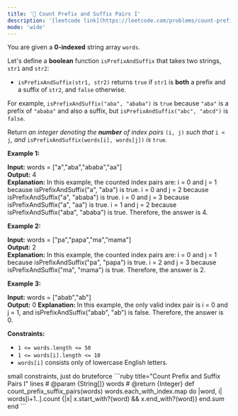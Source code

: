 ```yaml
---
title: '🧩 Count Prefix and Suffix Pairs I'
description: '[leetcode link](https://leetcode.com/problems/count-prefix-and-suffix-pairs-i/description/)'
mode: 'wide'
---
```

<Tabs>
  <Tab title="Question" icon="circle-question" iconType="regular">
    <Card>
      <p>You are given a <strong>0-indexed</strong> string array <code>words</code>.</p>  <p>Let&#39;s define a <strong>boolean</strong> function <code>isPrefixAndSuffix</code> that takes two strings, <code>str1</code> and <code>str2</code>:</p>  <ul>  <li><code>isPrefixAndSuffix(str1, str2)</code> returns <code>true</code> if <code>str1</code> is <strong>both</strong> a <span data-keyword="string-prefix">prefix</span> and a <span data-keyword="string-suffix">suffix</span> of <code>str2</code>, and <code>false</code> otherwise.</li> </ul>  <p>For example, <code>isPrefixAndSuffix(&quot;aba&quot;, &quot;ababa&quot;)</code> is <code>true</code> because <code>&quot;aba&quot;</code> is a prefix of <code>&quot;ababa&quot;</code> and also a suffix, but <code>isPrefixAndSuffix(&quot;abc&quot;, &quot;abcd&quot;)</code> is <code>false</code>.</p>  <p>Return <em>an integer denoting the <strong>number</strong> of index pairs </em><code>(i, j)</code><em> such that </em><code>i &lt; j</code><em>, and </em><code>isPrefixAndSuffix(words[i], words[j])</code><em> is </em><code>true</code><em>.</em></p>   <p><strong class="example">Example 1:</strong></p>   <strong>Input:</strong> words = [&quot;a&quot;,&quot;aba&quot;,&quot;ababa&quot;,&quot;aa&quot;] <br/> <strong>Output:</strong> 4 <br/> <strong>Explanation:</strong> In this example, the counted index pairs are: i = 0 and j = 1 because isPrefixAndSuffix(&quot;a&quot;, &quot;aba&quot;) is true. i = 0 and j = 2 because isPrefixAndSuffix(&quot;a&quot;, &quot;ababa&quot;) is true. i = 0 and j = 3 because isPrefixAndSuffix(&quot;a&quot;, &quot;aa&quot;) is true. i = 1 and j = 2 because isPrefixAndSuffix(&quot;aba&quot;, &quot;ababa&quot;) is true. Therefore, the answer is 4.  <p><strong class="example">Example 2:</strong></p>   <strong>Input:</strong> words = [&quot;pa&quot;,&quot;papa&quot;,&quot;ma&quot;,&quot;mama&quot;] <br/> <strong>Output:</strong> 2 <br/> <strong>Explanation:</strong> In this example, the counted index pairs are: i = 0 and j = 1 because isPrefixAndSuffix(&quot;pa&quot;, &quot;papa&quot;) is true. i = 2 and j = 3 because isPrefixAndSuffix(&quot;ma&quot;, &quot;mama&quot;) is true. Therefore, the answer is 2.    <p><strong class="example">Example 3:</strong></p>   <strong>Input:</strong> words = [&quot;abab&quot;,&quot;ab&quot;] <br/> <strong>Output:</strong> 0 <strong>Explanation: </strong>In this example, the only valid index pair is i = 0 and j = 1, and isPrefixAndSuffix(&quot;abab&quot;, &quot;ab&quot;) is false. Therefore, the answer is 0.   <p><strong>Constraints:</strong></p>  <ul>  <li><code>1 &lt;= words.length &lt;= 50</code></li>  <li><code>1 &lt;= words[i].length &lt;= 10</code></li>  <li><code>words[i]</code> consists only of lowercase English letters.</li> </ul> 
    </Card>
  </Tab>
  <Tab title="Solution" icon="lightbulb" iconType="regular" >
    <Card>
      small constraints, just do bruteforce
    </Card>
  <Expandable title="code">
    <CodeGroup dropdown>
```ruby title="Count Prefix and Suffix Pairs I" lines
# @param {String[]} words
# @return {Integer}
def count_prefix_suffix_pairs(words)
  words.each_with_index.map do |word, i|
    words[i+1..].count {|x| x.start_with?(word) && x.end_with?(word)}
  end.sum
end
```
    </CodeGroup>
  </Expandable>
  </Tab>
</Tabs>